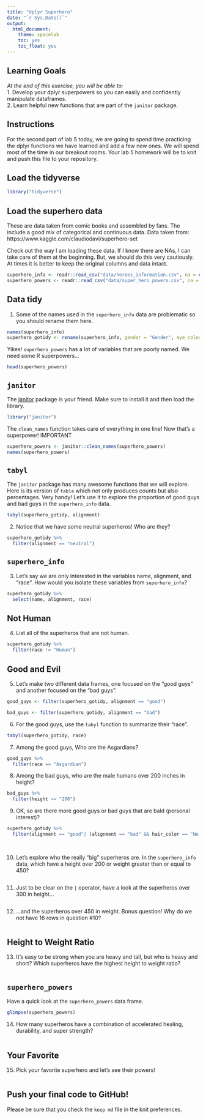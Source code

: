 ```yaml
---
title: "dplyr Superhero"
date: "`r Sys.Date()`"
output:
  html_document:
    theme: spacelab
    toc: yes
    toc_float: yes
---
```


## Learning Goals  
*At the end of this exercise, you will be able to:*    
1. Develop your dplyr superpowers so you can easily and confidently manipulate dataframes.  
2. Learn helpful new functions that are part of the `janitor` package.  

## Instructions
For the second part of lab 5 today, we are going to spend time practicing the dplyr functions we have learned and add a few new ones. We will spend most of the time in our breakout rooms. Your lab 5 homework will be to knit and push this file to your repository.  

## Load the tidyverse
```r
library("tidyverse")
```

## Load the superhero data
These are data taken from comic books and assembled by fans. The include a good mix of categorical and continuous data.  Data taken from: https://www.kaggle.com/claudiodavi/superhero-set  

Check out the way I am loading these data. If I know there are NAs, I can take care of them at the beginning. But, we should do this very cautiously. At times it is better to keep the original columns and data intact.  
```r
superhero_info <- readr::read_csv("data/heroes_information.csv", na = c("", "-99", "-"))
superhero_powers <- readr::read_csv("data/super_hero_powers.csv", na = c("", "-99", "-"))
```

## Data tidy
1. Some of the names used in the `superhero_info` data are problematic so you should rename them here.  
```r
names(superhero_info)
superhero_gotidy <- rename(superhero_info, gender = "Gender", eye_color = "Eye color", race = "Race", hair_color = "Hair color", height = "Height", publisher = "Publisher", skin_color = "Skin color", alignment = "Alignment", weight = "Weight")
```

Yikes! `superhero_powers` has a lot of variables that are poorly named. We need some R superpowers...
```r
head(superhero_powers)
```

## `janitor`
The [janitor](https://garthtarr.github.io/meatR/janitor.html) package is your friend. Make sure to install it and then load the library.  
```r
library("janitor")
```

The `clean_names` function takes care of everything in one line! Now that's a superpower! IMPORTANT
```r
superhero_powers <- janitor::clean_names(superhero_powers)
names(superhero_powers)
```

## `tabyl`
The `janitor` package has many awesome functions that we will explore. Here is its version of `table` which not only produces counts but also percentages. Very handy! Let's use it to explore the proportion of good guys and bad guys in the `superhero_info` data.  

```r
tabyl(superhero_gotidy, alignment)
```

2. Notice that we have some neutral superheros! Who are they?
```r
superhero_gotidy %>% 
  filter(alignment == "neutral")
```

## `superhero_info`
3. Let's say we are only interested in the variables name, alignment, and "race". How would you isolate these variables from `superhero_info`?
```r
superhero_gotidy %>% 
  select(name, alignment, race)
```

## Not Human
4. List all of the superheros that are not human.
```r
superhero_gotidy %>% 
  filter(race != "Human")
```

## Good and Evil
5. Let's make two different data frames, one focused on the "good guys" and another focused on the "bad guys".
```r
good_guys <- filter(superhero_gotidy, alignment == "good")
```

```r
bad_guys <- filter(superhero_gotidy, alignment == "bad")
```

6. For the good guys, use the `tabyl` function to summarize their "race".
```r
tabyl(superhero_gotidy, race)
```

7. Among the good guys, Who are the Asgardians?
```r
good_guys %>% 
  filter(race == "Asgardian")
```

8. Among the bad guys, who are the male humans over 200 inches in height?
```r
bad_guys %>% 
  filter(height >= "200")
```

9. OK, so are there more good guys or bad guys that are bald (personal interest)?
```r
superhero_gotidy %>% 
  filter(alignment == "good"| (alignment == "bad" && hair_color == "No Hair"))# %>% 
  
  
```

10. Let's explore who the really "big" superheros are. In the `superhero_info` data, which have a height over 200 or weight greater than or equal to 450?
```r

```

11. Just to be clear on the `|` operator,  have a look at the superheros over 300 in height...
```r

```

12. ...and the superheros over 450 in weight. Bonus question! Why do we not have 16 rows in question #10?
```r

```

## Height to Weight Ratio
13. It's easy to be strong when you are heavy and tall, but who is heavy and short? Which superheros have the highest height to weight ratio?
```r

```

## `superhero_powers`
Have a quick look at the `superhero_powers` data frame.  
```r
glimpse(superhero_powers)
```

14. How many superheros have a combination of accelerated healing, durability, and super strength?
```r

```

## Your Favorite
15. Pick your favorite superhero and let's see their powers!
```r

```

## Push your final code to GitHub!
Please be sure that you check the `keep md` file in the knit preferences.  